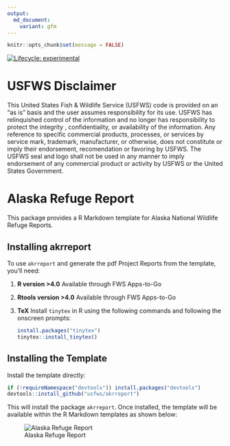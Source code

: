 ```yaml
---
output:
  md_document:
    variant: gfm
---
```


```r
knitr::opts_chunk$set(message = FALSE)
```

  <!-- badges: start -->
  [![Lifecycle: experimental](https://img.shields.io/badge/lifecycle-experimental-orange.svg)](https://lifecycle.r-lib.org/articles/stages.html#experimental)
  <!-- badges: end -->
  
# USFWS Disclaimer
This United States Fish & Wildlife Service (USFWS) code is provided on an "as is" basis and the user assumes responsibility for its use.  USFWS has relinquished control of the information and no longer has responsibility to protect the integrity , confidentiality, or availability of the information.  Any reference to specific commercial products, processes, or services by service mark, trademark, manufacturer, or otherwise, does not constitute or imply their endorsement, recomendation or favoring by USFWS.  The USFWS seal and logo shall not be used in any manner to imply endorsement of any commercial product or activity by USFWS or the United States Government. 

# Alaska Refuge Report

This package provides a R Markdown template for Alaska National Wildlife Refuge Reports.

## Installing akrreport

To use `akrreport` and generate the pdf Project Reports from the template, you'll need:

1. **R version >4.0** Available through FWS Apps-to-Go
1. **Rtools version >4.0** Available through FWS Apps-to-Go
1. **TeX** Install `tinytex` in R using the following commands and following the onscreen prompts: 

    ```r
    install.packages("tinytex")
    tinytex::install_tinytex()
    ```


## Installing the Template

Install the template directly:

```r
if (!requireNamespace("devtools")) install.packages("devtools")
devtools::install_github("usfws/akrreport")
```

This will install the package `akrreport`. Once installed, the template will be available within the R Markdown templates as shown below:

![Alaska Refuge Report](./README-images/templates.png)